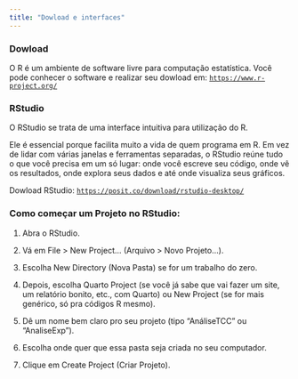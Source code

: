 ```yaml
---
title: "Dowload e interfaces"
---
```


### **Dowload**

O R é um ambiente de software livre para computação estatística. Você pode conhecer o software e realizar seu dowload em: [`https://www.r-project.org/`](https://www.r-project.org/){.uri}

### RStudio

O RStudio se trata de uma interface intuitiva para utilização do R.

Ele é essencial porque facilita muito a vida de quem programa em R. Em vez de lidar com várias janelas e ferramentas separadas, o RStudio reúne tudo o que você precisa em um só lugar: onde você escreve seu código, onde vê os resultados, onde explora seus dados e até onde visualiza seus gráficos.

Dowload RStudio: [`https://posit.co/download/rstudio-desktop/`](https://posit.co/download/rstudio-desktop/)

### Como começar um Projeto no RStudio:

1.  Abra o RStudio.

2.  Vá em File \> New Project... (Arquivo \> Novo Projeto...).

3.  Escolha New Directory (Nova Pasta) se for um trabalho do zero.

4.  Depois, escolha Quarto Project (se você já sabe que vai fazer um site, um relatório bonito, etc., com Quarto) ou New Project (se for mais genérico, só pra códigos R mesmo).

5.  Dê um nome bem claro pro seu projeto (tipo "AnáliseTCC" ou "AnaliseExp").

6.  Escolha onde quer que essa pasta seja criada no seu computador.

7.  Clique em Create Project (Criar Projeto).

### 
